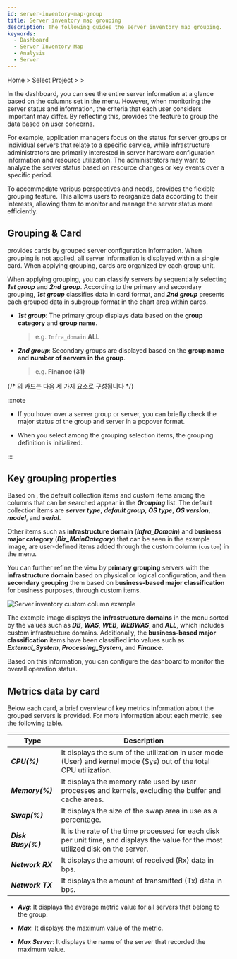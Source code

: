 ```yaml
---
id: server-inventory-map-group
title: Server inventory map grouping
description: The following guides the server inventory map grouping.
keywords:
  - Dashboard
  - Server Inventory Map
  - Analysis
  - Server
---
```


Home &gt; Select Project &gt; <Cmdname sid="side_dashboard" className="uitext" /> &gt; <Cmdname sid="side_serverInventoryMap" className="uitext" />

In the <Cmdname sid="side_serverInventoryMap" className="uitext" /> dashboard, you can see the entire server information at a glance based on the columns set in the <Cmdname sid="side_serverInventory" className="uitext" /> menu. However, when monitoring the server status and information, the criteria that each user considers important may differ. By reflecting this, <Cmdname sid="side_serverInventoryMap" className="uitext" /> provides the feature to group the data based on user concerns.

For example, application managers focus on the status for server groups or individual servers that relate to a specific service, while infrastructure administrators are primarily interested in server hardware configuration information and resource utilization. The administrators may want to analyze the server status based on resource changes or key events over a specific period.

To accommodate various perspectives and needs, <Cmdname sid="side_serverInventoryMap" className="uitext" /> provides the flexible grouping feature. This allows users to reorganize data according to their interests, allowing them to monitor and manage the server status more efficiently.

<ImgLang img='server-inventory-map-group.png' desc='Server inventory grouping' />

## Grouping & Card

<Cmdname sid="side_serverInventoryMap" className="uitext" /> provides cards by grouped server configuration information. When grouping is not applied, all server information is displayed within a single card. When applying grouping, cards are organized by each group unit.

When applying grouping, you can classify servers by sequentially selecting ***1st group*** and ***2nd group***. According to the primary and secondary grouping, ***1st group*** classifies data in card format, and ***2nd group*** presents each grouped data in subgroup format in the chart area within cards. 

- ***1st group***: The primary group displays data based on the **group category** and **group name**. 

  > e.g. <code class='custom-cl'>Infra_domain</code> **ALL**

- ***2nd group***: Secondary groups are displayed based on the **group name** and **number of servers in the group**.

  > e.g. **Finance (31)**

{/* <Cmdname sid="side_serverInventoryMap" className="uitext" />의 카드는 다음 세 가지 요소로 구성됩니다 */}

:::note 

- If you hover over a server group or server, you can briefly check the major status of the group and server in a popover format. 

- When you select <Cmdname sid="ITM08867" className="uitext" /> among the grouping selection items, the grouping definition is initialized.

:::

## Key grouping properties

Based on <Cmdname sid="side_serverInventory" className="uitext" />, the default collection items and custom items among the columns that can be searched appear in the ***Grouping*** list. The default collection items are ***server type***, ***default group***, ***OS type***, ***OS version***, ***model***, and ***serial***.

Other items such as **infrastructure domain** (***Infra_Domain***) and **business major category** (***Biz_MainCategory***) that can be seen in the example image, are user-defined items added through the custom column (<code class='custom-cl'>custom</code>) in the <Cmdname sid="side_serverInventory" className="uitext" /> menu.

You can further refine the view by **primary grouping** servers with the **infrastructure domain** based on physical or logical configuration, and then **secondary grouping** them based on **business-based major classification** for business purposes, through custom items. 

![Server inventory custom column example](/img/server-inventory-custom-cl-ex.png)

The example image displays the **infrastructure domains** in the <Cmdname sid="side_serverInventory" className="uitext" /> menu sorted by the values ​​such as ***DB***, ***WAS***, ***WEB***, ***WEBWAS***, and ***ALL***, which includes custom infrastructure domains. Additionally, the **business-based major classification** items have been classified into values ​​such as ***External_System***, ***Processing_System***, and ***Finance***. 

Based on this information, you can configure the <Cmdname sid="side_serverInventoryMap" className="uitext" /> dashboard to monitor the overall operation status. 

## Metrics data by card

Below each card, a brief overview of key metrics information about the grouped servers is provided. For more information about each metric, see the following table. 

| Type               | Description                                                                                                                        |
| ------------------ | ---------------------------------------------------------------------------------------------------------------------------------- |
| ***CPU(%)***       | It displays the sum of the utilization in user mode (User) and kernel mode (Sys) out of the total CPU utilization.                 |
| ***Memory(%)***    | It displays the memory rate used by user processes and kernels, excluding the buffer and cache areas.                              |
| ***Swap(%)***      | It displays the size of the swap area in use as a percentage.                                                                      |
| ***Disk Busy(%)*** | It is the rate of the time processed for each disk per unit time, and displays the value for the most utilized disk on the server. |
| ***Network RX***   | It displays the amount of received (Rx) data in bps.                                                                               |
| ***Network TX***   | It displays the amount of transmitted (Tx) data in bps.                                                                            |

- ***Avg***: It displays the average metric value for all servers that belong to the group.

- ***Max***: It displays the maximum value of the metric.

- ***Max Server***: It displays the name of the server that recorded the maximum value.
